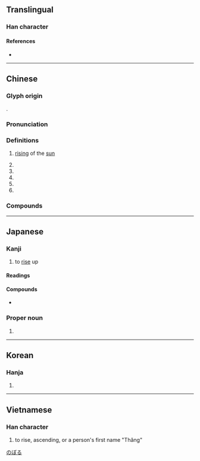 {{also|升}}
{{character info}}
==Translingual==
{{stroke order|type=bw|strokes=8}}

===Han character===
{{Han char|rn=72|rad=日|as=04|sn=8|four=60440|canj=AHT|ids=⿱日升}}

====References====
* {{Han ref|kx=0491.020|dkj=13794|dj=0852.100|hdz=21490.090|uh=6607|ud=26119|bh=AA40|bd=43584}}

----

==Chinese==
{{zh-forms|s=升|alt=曻}}

===Glyph origin===
{{Han etym}}
{{Han compound|日|升|ls=psc|c1=s|c2=p|t1=sun}}.

===Pronunciation===
{{zh-pron
|m=shēng
|c=sing1
|h=
|mn=
|w=
|mc=y
|oc=y
|cat=v,n
}}

===Definitions===
{{zh-hanzi}}

# {{lb|zh|obsolete}} [[rising]] of the [[sun]]
# {{zh-alt-form|升|to [[rise]]; to [[ascend]]}}
# {{zh-alt-form|升|to [[promote]]}}
# {{zh-used|昇平|[[peaceful]]}}
# {{surname|zh}}
# {{zh-used2|n}}

===Compounds===
{{zh-der|四海昇平|昇華|拔宅上昇|昇仙|昇汞|昇天|白日飛昇|白日昇天|東昇|拔宅飛昇|昇平|海宇昇平|歌舞昇平|提昇|高昇|飛昇}}

----

==Japanese==

===Kanji===
{{ja-kanji|grade=c|rs=日04}}

# to [[rise]] up

====Readings====
{{ja-readings
|goon=しょう
|kanon=しょう
|kun=のぼ-る
}}

====Compounds====
* {{ja-r|昇進|しょうしん}}

===Proper noun===
{{ja-pos|proper|のぼる}}

# {{given name|ja|male}}

[[Category:Japanese male given names|のぼる]]

----

==Korean==

===Hanja===
{{ko-hanja|hangeul=승|eumhun=|rv=seung|mr=sŭng|y=sung}}

# {{rfdef|ko|sort=日04}}

----

==Vietnamese==

===Han character===
{{vi-readings|reading=thăng|rs=日04}}

# to rise, ascending, or a person's first name "Thăng"